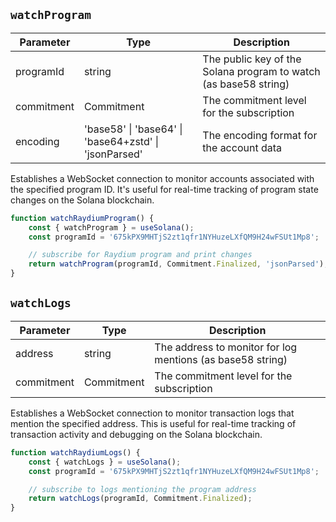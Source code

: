 ## `watchProgram`

| Parameter | Type | Description |
|-----------|------|-------------|
| programId | string | The public key of the Solana program to watch (as base58 string) |
| commitment | Commitment | The commitment level for the subscription |
| encoding | 'base58' \| 'base64' \| 'base64+zstd' \| 'jsonParsed' | The encoding format for the account data |

Establishes a WebSocket connection to monitor accounts associated with the specified program ID. It's useful for real-time tracking of program state changes on the Solana blockchain.

```typescript
function watchRaydiumProgram() { 
    const { watchProgram } = useSolana();
    const programId = '675kPX9MHTjS2zt1qfr1NYHuzeLXfQM9H24wFSUt1Mp8';

    // subscribe for Raydium program and print changes
    return watchProgram(programId, Commitment.Finalized, 'jsonParsed');
}
```

## `watchLogs`

| Parameter | Type | Description |
|-----------|------|-------------|
| address | string | The address to monitor for log mentions (as base58 string) |
| commitment | Commitment | The commitment level for the subscription |

Establishes a WebSocket connection to monitor transaction logs that mention the specified address. This is useful for real-time tracking of transaction activity and debugging on the Solana blockchain.

```typescript
function watchRaydiumLogs() {
    const { watchLogs } = useSolana();
    const programId = '675kPX9MHTjS2zt1qfr1NYHuzeLXfQM9H24wFSUt1Mp8';

    // subscribe to logs mentioning the program address
    return watchLogs(programId, Commitment.Finalized);
}
```